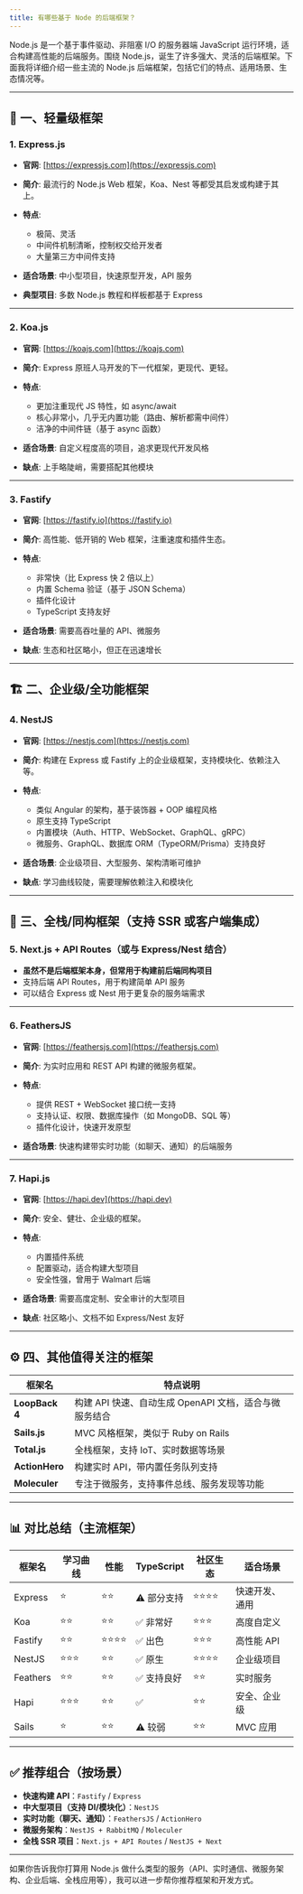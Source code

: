 ```yaml
---
title: 有哪些基于 Node 的后端框架？
---
```


Node.js 是一个基于事件驱动、非阻塞 I/O 的服务器端 JavaScript 运行环境，适合构建高性能的后端服务。围绕 Node.js，诞生了许多强大、灵活的后端框架。下面我将详细介绍一些主流的 Node.js 后端框架，包括它们的特点、适用场景、生态情况等。

---

## 🧱 一、轻量级框架

### 1. **Express.js**

* **官网**: [https://expressjs.com](https://expressjs.com)
* **简介**: 最流行的 Node.js Web 框架，Koa、Nest 等都受其启发或构建于其上。
* **特点**:

  * 极简、灵活
  * 中间件机制清晰，控制权交给开发者
  * 大量第三方中间件支持
* **适合场景**: 中小型项目，快速原型开发，API 服务
* **典型项目**: 多数 Node.js 教程和样板都基于 Express

---

### 2. **Koa.js**

* **官网**: [https://koajs.com](https://koajs.com)
* **简介**: Express 原班人马开发的下一代框架，更现代、更轻。
* **特点**:

  * 更加注重现代 JS 特性，如 async/await
  * 核心非常小，几乎无内置功能（路由、解析都需中间件）
  * 洁净的中间件链（基于 async 函数）
* **适合场景**: 自定义程度高的项目，追求更现代开发风格
* **缺点**: 上手略陡峭，需要搭配其他模块

---

### 3. **Fastify**

* **官网**: [https://fastify.io](https://fastify.io)
* **简介**: 高性能、低开销的 Web 框架，注重速度和插件生态。
* **特点**:

  * 非常快（比 Express 快 2 倍以上）
  * 内置 Schema 验证（基于 JSON Schema）
  * 插件化设计
  * TypeScript 支持友好
* **适合场景**: 需要高吞吐量的 API、微服务
* **缺点**: 生态和社区略小，但正在迅速增长

---

## 🏗️ 二、企业级/全功能框架

### 4. **NestJS**

* **官网**: [https://nestjs.com](https://nestjs.com)
* **简介**: 构建在 Express 或 Fastify 上的企业级框架，支持模块化、依赖注入等。
* **特点**:

  * 类似 Angular 的架构，基于装饰器 + OOP 编程风格
  * 原生支持 TypeScript
  * 内置模块（Auth、HTTP、WebSocket、GraphQL、gRPC）
  * 微服务、GraphQL、数据库 ORM（TypeORM/Prisma）支持良好
* **适合场景**: 企业级项目、大型服务、架构清晰可维护
* **缺点**: 学习曲线较陡，需要理解依赖注入和模块化

---

## 🔌 三、全栈/同构框架（支持 SSR 或客户端集成）

### 5. **Next.js + API Routes（或与 Express/Nest 结合）**

* **虽然不是后端框架本身，但常用于构建前后端同构项目**
* 支持后端 API Routes，用于构建简单 API 服务
* 可以结合 Express 或 Nest 用于更复杂的服务端需求

---

### 6. **FeathersJS**

* **官网**: [https://feathersjs.com](https://feathersjs.com)
* **简介**: 为实时应用和 REST API 构建的微服务框架。
* **特点**:

  * 提供 REST + WebSocket 接口统一支持
  * 支持认证、权限、数据库操作（如 MongoDB、SQL 等）
  * 插件化设计，快速开发原型
* **适合场景**: 快速构建带实时功能（如聊天、通知）的后端服务

---

### 7. **Hapi.js**

* **官网**: [https://hapi.dev](https://hapi.dev)
* **简介**: 安全、健壮、企业级的框架。
* **特点**:

  * 内置插件系统
  * 配置驱动，适合构建大型项目
  * 安全性强，曾用于 Walmart 后端
* **适合场景**: 需要高度定制、安全审计的大型项目
* **缺点**: 社区略小、文档不如 Express/Nest 友好

---

## ⚙️ 四、其他值得关注的框架

| 框架名            | 特点说明                               |
| -------------- | ---------------------------------- |
| **LoopBack 4** | 构建 API 快速、自动生成 OpenAPI 文档，适合与微服务结合 |
| **Sails.js**   | MVC 风格框架，类似于 Ruby on Rails         |
| **Total.js**   | 全栈框架，支持 IoT、实时数据等场景                |
| **ActionHero** | 构建实时 API，带内置任务队列支持                 |
| **Moleculer**  | 专注于微服务，支持事件总线、服务发现等功能              |

---

## 📊 对比总结（主流框架）

| 框架名      | 学习曲线 | 性能   | TypeScript | 社区生态 | 适合场景    |
| -------- | ---- | ---- | ---------- | ---- | ------- |
| Express  | ⭐    | ⭐⭐   | ⚠️ 部分支持    | ⭐⭐⭐⭐ | 快速开发、通用 |
| Koa      | ⭐⭐   | ⭐⭐   | ✅ 非常好      | ⭐⭐⭐  | 高度自定义   |
| Fastify  | ⭐⭐   | ⭐⭐⭐⭐ | ✅ 出色       | ⭐⭐⭐  | 高性能 API |
| NestJS   | ⭐⭐⭐  | ⭐⭐   | ✅ 原生       | ⭐⭐⭐⭐ | 企业级项目   |
| Feathers | ⭐⭐   | ⭐⭐   | ✅ 支持良好     | ⭐⭐   | 实时服务    |
| Hapi     | ⭐⭐⭐  | ⭐⭐   | ✅          | ⭐⭐   | 安全、企业级  |
| Sails    | ⭐    | ⭐⭐   | ⚠️ 较弱      | ⭐⭐   | MVC 应用  |

---

## ✅ 推荐组合（按场景）

* **快速构建 API**：`Fastify` / `Express`
* **中大型项目（支持 DI/模块化）**：`NestJS`
* **实时功能（聊天、通知）**：`FeathersJS` / `ActionHero`
* **微服务架构**：`NestJS + RabbitMQ` / `Moleculer`
* **全栈 SSR 项目**：`Next.js + API Routes` / `NestJS + Next`

---

如果你告诉我你打算用 Node.js 做什么类型的服务（API、实时通信、微服务架构、企业后端、全栈应用等），我可以进一步帮你推荐框架和开发方式。

